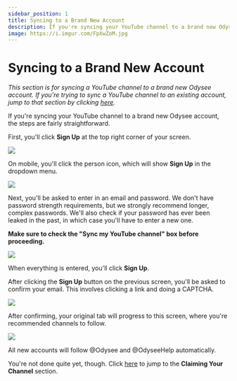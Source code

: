 ---
sidebar_position: 1
title: Syncing to a Brand New Account
description: If you're syncing your YouTube channel to a brand new Odysee account, the steps are fairly straightforward.
image: https://i.imgur.com/FpXwZoM.jpg
---

# Syncing to a Brand New Account

*This section is for syncing a YouTube channel to a brand new Odysee account. If you're trying to sync a YouTube channel to an existing account, jump to that section by clicking [here](#existing).*

If you're syncing your YouTube channel to a brand new Odysee account, the steps are fairly straightforward.

First, you'll click **Sign Up** at the top right corner of your screen. 

![](https://i.imgur.com/59HsYjZ.jpg)

On mobile, you'll click the person icon, which will show **Sign Up** in the dropdown menu.

![](https://i.imgur.com/hGOB1zG.png)

Next, you'll be asked to enter in an email and password. We don't have password strength requirements, but we strongly recommend longer, complex passwords. We'll also check if your password has ever been leaked in the past, in which case you'll have to enter a new one.

**Make sure to check the "Sync my YouTube channel" box before proceeding.**

![](https://i.imgur.com/DfOXLeM.png)

When everything is entered, you'll click **Sign Up**.

After clicking the **Sign Up** button on the previous screen, you'll be asked to confirm your email. This involves clicking a link and doing a CAPTCHA.

![](https://i.imgur.com/P9ckfiY.png)

After confirming, your original tab will progress to this screen, where you're recommended channels to follow. 

![](https://i.imgur.com/yq7x9wj.png)

All new accounts will follow @Odysee and @OdyseeHelp automatically.

You're not done quite yet, though. Click [here](#claim) to jump to the **Claiming Your Channel** section.